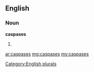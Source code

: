 ==English==

===Noun===
'''caspases'''

# {{plural of|[[caspase]]}}

[[Category:English plurals]]

[[ar:caspases]]
[[mg:caspases]]
[[my:caspases]]